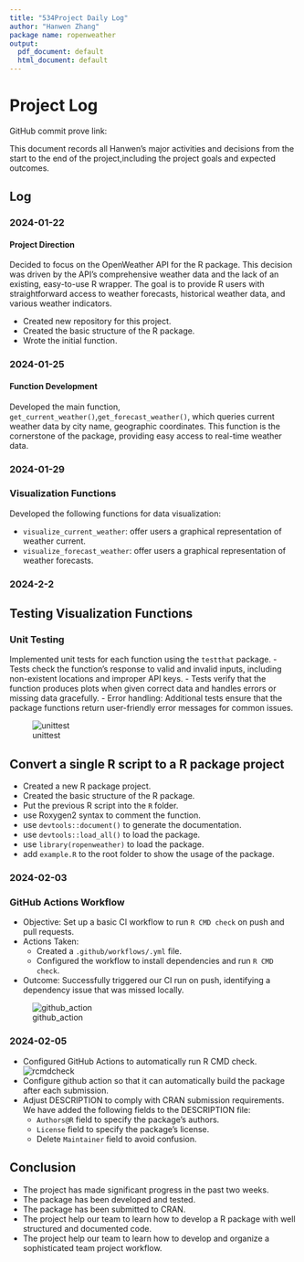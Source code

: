 ```yaml
---
title: "534Project Daily Log"
author: "Hanwen Zhang"
package name: ropenweather
output:
  pdf_document: default
  html_document: default
---
```


# Project Log

GitHub commit prove link:
\url{https://github.com/marinatian/534project/commits?author=HHWZHANG&since=2024-01-22&until=2024-02-08}

This document records all Hanwen's major activities and decisions from the start to the end of the project,including the project goals and expected outcomes.


## Log

### 2024-01-22

#### Project Direction

Decided to focus on the OpenWeather API for the R package. This decision was driven by the API's comprehensive weather data and the lack of an existing, easy-to-use R wrapper. The goal is to provide R users with straightforward access to weather forecasts, historical weather data, and various weather indicators.

-   Created new repository for this project.
-   Created the basic structure of the R package.
-   Wrote the initial function.

### 2024-01-25

#### Function Development

Developed the main function, `get_current_weather()`,`get_forecast_weather()`, which queries current weather data by city name, geographic coordinates. This function is the cornerstone of the package, providing easy access to real-time weather data.

### 2024-01-29

### Visualization Functions

Developed the following functions for data visualization:

-   `visualize_current_weather`: offer users a graphical representation of weather current.
-   `visualize_forecast_weather`: offer users a graphical representation of weather forecasts.

### 2024-2-2

## Testing Visualization Functions

### Unit Testing

Implemented unit tests for each function using the `testthat` package. - Tests check the function's response to valid and invalid inputs, including non-existent locations and improper API keys. - Tests verify that the function produces plots when given correct data and handles errors or missing data gracefully. - Error handling: Additional tests ensure that the package functions return user-friendly error messages for common issues.

![unittest](img/testthat.jpg)

## Convert a single R script to a R package project

- Created a new R package project.
- Created the basic structure of the R package.
- Put the previous R script into the `R` folder.
- use Roxygen2 syntax to comment the function.
- use `devtools::document()` to generate the documentation.
- use `devtools::load_all()` to load the package.
- use `library(ropenweather)` to load the package.
- add `example.R` to the root folder to show the usage of the package.


### 2024-02-03

### GitHub Actions Workflow

-   Objective: Set up a basic CI workflow to run `R CMD check` on push and pull requests.
-   Actions Taken:
    -   Created a `.github/workflows/.yml` file.
    -   Configured the workflow to install dependencies and run `R CMD check`.
-   Outcome: Successfully triggered our CI run on push, identifying a dependency issue that was missed locally.

![github_action](img/github_action.jpg)

### 2024-02-05

-   Configured GitHub Actions to automatically run R CMD check.
![rcmdcheck](img/rcmdcheck.jpg)
-   Configure github action so that it can automatically build the package after each submission.
-   Adjust DESCRIPTION to comply with CRAN submission requirements. We have added the following fields to the DESCRIPTION file:
    -   `Authors@R` field to specify the package's authors.
    -   `License` field to specify the package's license.
    -   Delete `Maintainer` field to avoid confusion.

## Conclusion

- The project has made significant progress in the past two weeks.
- The package has been developed and tested.
- The package has been submitted to CRAN.
- The project help our team to learn how to develop a R package with well structured and documented code.
- The project help our team to learn how to develop and organize a sophisticated team project workflow.

